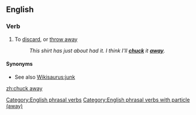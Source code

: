 ==English==

===Verb===
{{infl|en|verb|head=[[chuck]] [[away]]}}

# To [[discard]], or [[throw away]]
#:''This shirt has just about had it. I think I'll '''[[chuck]]''' it '''[[away]]'''.''

====Synonyms====
* See also [[Wikisaurus:junk]]

[[Category:English phrasal verbs]]
[[Category:English phrasal verbs with particle (away)]]

[[zh:chuck away]]